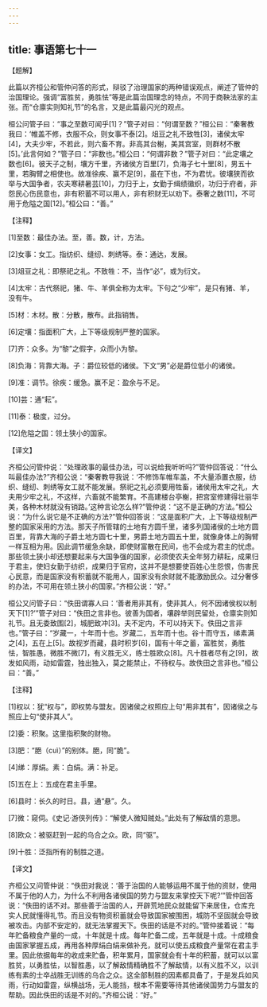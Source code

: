 ```yaml
---
---
---
```

title: 事语第七十一
---




【题解】

此篇以齐桓公和管仲问答的形式，辩驳了治理国家的两种错误观点，阐述了管仲的治国理论。强调“富胜贫，勇胜怯”等是此篇治国理念的特点，不同于商鞅法家的主张。而“仓廪实则知礼节”的名言，又是此篇最闪光的观点。

桓公问管子曰：“事之至数可闻乎[1]？”管子对曰：“何谓至数？”桓公曰：“秦奢教我曰：‘帷盖不修，衣服不众，则女事不泰[2]。俎豆之礼不致牲[3]，诸侯太牢[4]，大夫少牢，不若此，则六畜不育。非高其台榭，美其宫室，则群材不散[5]。’此言何如？”管子曰：“非数也。”桓公曰：“何谓非数？”管子对曰：“此定壤之数也[6]。彼天子之制，壤方千里，齐诸侯方百里[7]，负海子七十里[8]，男五十里，若胸臂之相使也。故准徐疾、赢不足[9]，虽在下也，不为君忧。彼壤狭而欲举与大国争者，农夫寒耕暑芸[10]，力归于上，女勤于缉绩徽织，功归于府者，非怨民心伤民意也，非有积蓄不可以用人，非有积财无以劝下。泰奢之数[11]，不可用于危隘之国[12]。”桓公曰：“善。”

【注释】

[1]至数：最佳办法。至，善。数，计，方法。

[2]女事：女工。指纺织、缝纫、刺绣等。泰：通达，发展。

[3]俎豆之礼：即祭祀之礼。不致牲：不，当作“必”，或为衍文。

[4]太牢：古代祭祀，猪、牛、羊俱全称为太牢。下句之“少牢”，是只有猪、羊，没有牛。

[5]材：木材。散：分散，散布。此指销售。

[6]定壤：指面积广大，上下等级规制严整的国家。

[7]齐：众多。为“黎”之假字，众而小为黎。

[8]负海：背靠大海。子：爵位较低的诸侯。下文“男”必是爵位低小的诸侯。

[9]准：调节。徐疾：缓急。赢不足：盈余与不足。

[10]芸：通“耘”。

[11]泰：极度，过分。

[12]危隘之国：领土狭小的国家。

【译文】

齐桓公问管仲说：“处理政事的最佳办法，可以说给我听听吗?”管仲回答说：“什么叫最佳办法?”齐桓公说：“秦奢教导我说：‘不修饰车帷车盖，不大量添置衣服，纺织、缝纫、刺绣等女工就不能发展。祭祀之礼必须要用牲畜，诸侯用太牢之礼，大夫用少牢之礼，不这样，六畜就不能繁育。不高建楼台亭榭，把宫室修建得壮丽华美，各种木材就没有销路。’这种言论怎么样?”管仲说：“这不是正确的方法。”桓公说：“为什么说它是不正确的方法?”管仲回答说：“这是面积广大，上下等级规制严整的国家采用的方法。那天子所管辖的土地有方圆千里，诸多列国诸侯的土地方圆百里，背靠大海的子爵土地方圆七十里，男爵土地方圆五十里，就像身体上的胸臂一样互相为用。因此调节缓急余缺，即使财富散在民间，也不会成为君主的忧虑。那些领土狭小却还想要起来与大国争强的国家，必须使农夫全年努力耕耘，成果归于君主，使妇女勤于纺织，成果归于官府，这并不是想要使百姓心生怨恨，伤害民心民意，而是国家没有积蓄就不能用人，国家没有余财就不能激励民众。过分奢侈的办法，不可用在领土狭小的国家。”齐桓公说：“好。”

桓公又问管子曰：“佚田谓寡人曰：‘善者用非其有，使非其人，何不因诸侯权以制天下[1]?’”管子对曰：“佚田之言非也。彼善为国者，壤辟举则民留处，仓廪实则知礼节。且无委致围[2]，城肥致冲[3]。夫不定内，不可以持天下。佚田之言非也。”管子曰：“岁藏一，十年而十也。岁藏二，五年而十也。谷十而守五，绨素满之[4]，五在上[5]。故视岁而藏，县时积岁[6]，国有十年之蓄，富胜贫，勇胜怯，智胜愚，微胜不微[7]，有义胜无义，练士胜欧众[8]。凡十胜者尽有之[9]，故发如风雨，动如雷霆，独出独入，莫之能禁止，不待权与。故佚田之言非也。”桓公曰：“善。”

【注释】

[1]权以：犹“权与”，即权势与盟友。因诸侯之权照应上句“用非其有”，因诸侯之与照应上句“使非其人”。

[2]委：积聚。这里指积聚的财物。

[3]肥：“脃（cuì）”的别体。脃，同“脆”。

[4]绨：厚绢。素：白绢。满：补足。

[5]五在上：五成在君主手里。

[6]县时：长久的时日。县，通“悬”。久。

[7]微：窥伺。《史记·游侠列传》：“解使人微知贼处。”此处有了解敌情的意思。

[8]欧众：被驱赶到一起的乌合之众。欧，同“驱”。

[9]十胜：泛指所有的制胜之道。

【译文】

齐桓公又问管仲说：“佚田对我说：‘善于治国的人能够运用不属于他的资财，使用不属于他的人力，为什么不利用各诸侯国的势力与盟友来掌控天下呢?’”管仲回答说：“佚田的话不对。那些善于治国的人，开辟荒地民众就能留下来居住，仓库充实人民就懂得礼节。而且没有物资积蓄就会导致国家被围困，城防不坚固就会导致被攻击。内部不安定的，就无法掌握天下。佚田的话是不对的。”管仲接着说：“每年贮备粮食产量的一成，十年就是十成。每年贮备二成，五年就是十成。十成粮食由国家掌握五成，再用各种厚绢白绢来做补充，就可以使五成粮食产量常在君主手里。因此依据每年的收成来贮备，积年累月，国家就会有十年的积蓄，就可以以富胜贫，以勇胜怯，以智胜愚，以了解敌情精确胜不了解敌情，以有义胜不义，以训练有素的士卒战胜无训练的乌合之众。这全部制胜的因素都具备了，于是发兵如风雨，行动如雷霆，纵横战场，无人能挡，根本不需要等待其他诸侯国势力与盟友的帮助。因此佚田的话是不对的。”齐桓公说：“好。”